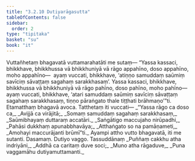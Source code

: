 ```yaml
---
title: "3.2.10 Dutiyarāgasutta"
tableOfContents: false
sidebar:
  order: 2
type: "tipitaka"
basket: "su"
book: "it"
---
```



<DynamicBreadcrumb />

<Division number="69" book="it">

<Paragraph number="440" book="it">
Vuttañhetaṃ bhagavatā vuttamarahatāti me sutaṃ—
</Paragraph>

<Paragraph number="441" book="it">
“Yassa kassaci, bhikkhave, bhikkhussa vā bhikkhuniyā vā rāgo appahīno, doso appahīno, moho appahīno—  ayaṃ vuccati, bhikkhave, ‘atiṇṇo samuddaṃ saūmiṃ savīciṃ sāvaṭṭaṃ sagahaṃ sarakkhasaṃ’. Yassa kassaci, bhikkhave, bhikkhussa vā bhikkhuniyā vā rāgo pahīno, doso pahīno, moho pahīno—  ayaṃ vuccati, bhikkhave, ‘atari samuddaṃ saūmiṃ savīciṃ sāvaṭṭaṃ sagahaṃ sarakkhasaṃ, tiṇṇo pāraṅgato thale tiṭṭhati brāhmaṇo’”ti. Etamatthaṃ bhagavā avoca. Tatthetaṃ iti vuccati—
</Paragraph>

<Paragraph number="442" type="verses" book="it">
_“Yassa rāgo ca doso ca,_  
_Avijjā ca virājitā;_  
_Somaṃ samuddaṃ sagahaṃ sarakkhasaṃ,_  
_Saūmibhayaṃ duttaraṃ accatāri._  

</Paragraph>

<Paragraph number="443" type="verses" book="it">
_Saṅgātigo maccujaho nirūpadhi,_  
_Pahāsi dukkhaṃ apunabbhavāya;_  
_Atthaṅgato so na pamāṇameti,_  
_Amohayi maccurājanti brūmī”ti._  

</Paragraph>

<Paragraph number="444" book="it">
Ayampi attho vutto bhagavatā, iti me sutanti.

</Paragraph>
</Division>

<Paragraph number="445" type="center" book="it">
Dasamaṃ.



</Paragraph>

<Paragraph number="446" type="center" book="it">
Dutiyo vaggo.



</Paragraph>

<Paragraph number="447" type="center" book="it">
Tassuddānaṃ


</Paragraph>

<Paragraph number="448" type="verses" book="it">
_Puññaṃ cakkhu atha indriyāni,_  
_Addhā ca caritaṃ duve soci;_  
_Muno atha rāgaduve,_  
_Puna vaggamāhu dutiyamuttamanti._
</Paragraph>